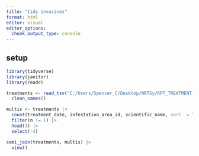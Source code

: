 ```yaml
---
title: "tidy invasives"
format: html
editor: visual
editor_options: 
  chunk_output_type: console
---
```


## setup
```r
library(tidyverse)
library(janitor)
library(readr)

treatments <- read_tsv("C:/Users/Spencer_C/Desktop/NRTSy/RPT_TREATMENT_DETAILS_VW_DATA_VIEW.tsv") |>
  clean_names()
```

```r
multis <- treatments |>
  count(treatment_date, infestation_area_id, scientific_name, sort  = TRUE) |>
  filter(n != 1) |>
  head(3) |>
  select(-4)

semi_join(treatments, multis) |>
  view()
  
```

